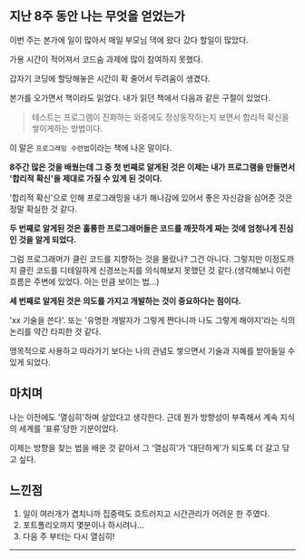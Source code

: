 
<HeadPost title='코드 숨 마지막 8주차' createdDate='2022-06-26' updatedDate='2022-06-26' estimatedTime={5} />

## 지난 8주 동안 나는 무엇을 얻었는가

이번 주는 본가에 일이 많아서 매일 부모님 댁에 왔다 갔다 할일이 많았다.

가용 시간이 적어져서 코드숨 과제에 많이 참여하지 못했다.

갑자기 코딩에 할당해놓은 시간이 확 줄어서 두려움이 생겼다.

본가를 오가면서 책이라도 읽었다. 내가 읽던 책에서 다음과 같은 구절이 있었다.

> 테스트는 프로그램이 진화하는 와중에도 정상동작하는지 보면서 합리적 확신을 쌓이게하는 방법이다.

이 말은 `프로그래밍 수련법`이라는 책에 나온 말이다.

**8주간 많은 것을 배웠는데 그 중 첫 번째로 알게된 것은 이제는 내가 프로그램을 만들면서 '합리적 확신'을 제대로 가질 수 있게 된 것이다.**

'합리적 확신'으로 인해 프로그래밍을 내가 해나감에 있어서 좋은 자신감을 심어준 것은 정말 확실한 것 같다.

**두 번째로 알게된 것은 훌륭한 프로그래머들은 코드를 깨끗하게 짜는 것에 엄청나게 진심인 것을 알게 되었다.**

그럼 프로그래머가 클린 코드를 지향하는 것을 몰랐나? 그건 아니다. 그렇지만 이정도까지 클린 코드를 디테일하게 신경쓰는지를 의식해보지 못했던 것 같다.(생각해보니 이런 흐름은 주변에 있었다. 아는 만큼 보이는 법...)

**세 번째로 알게된 것은 의도를 가지고 개발하는 것이 중요하다는 점이다.**

'xx 기술을 쓴다'. 또는 '유명한 개발자가 그렇게 짠다니까 나도 그렇게 해야지'라는 식의 논리를 약간 타피한 것 같다.

맹목적으로 사용하고 따라가기 보다는 나의 관념도 쌓으면서 기술과 지혜를 받아들일 수 있게 되었다.

## 마치며

나는 이전에도 '열심히'하며 살았다고 생각한다. 근데 뭔가 방향성이 부족해서 계속 지식의 세계를 '표류'당한 기분이었다.

이제는 방향을 찾는 법을 배운 것 같아서 그 '열심히'가 '대단하게'가 되도록 더 갈고 닦고 싶다.

## 느낀점

1. 일이 여러개가 겹치니까 집중력도 흐트러지고 시간관리가 어려운 한 주였다.
2. 포트폴리오까지 몇분이나 하시려나...
3. 다음 주 부터는 다시 열심히!

---